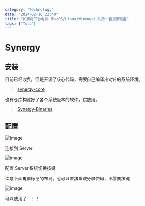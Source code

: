 ```yaml
---
category: "Technology"
date: "2024-02-16 22:40"
title: "如何将三台电脑（MacOS/Linux/Windows）共用一套鼠标键盘"
tags: ["Tool"]
---
```


# Synergy

## 安装

目前已经收费，但是开源了核心代码，需要自己编译出对应的系统环境。

> [synergy-core](https://github.com/symless/synergy-core)

也有仓库构建好了各个系统版本的软件，供使用。

> [Synergy-Binaries](https://github.com/DEAKSoftware/Synergy-Binaries)

## 配置

![image](https://cdn.jsdelivr.net/gh/XmchxUp/picx-images-hosting@master/20240228/image.syonb7pe6.webp)

连接到 Server

![image](https://cdn.jsdelivr.net/gh/XmchxUp/picx-images-hosting@master/20240228/image.ibuu606p0.webp)

配置 Server 系统切换按键

注意上面电脑标记的布局，也可以直接当成分屏使用，不需要按键

![image](https://cdn.jsdelivr.net/gh/XmchxUp/picx-images-hosting@master/20240228/image.7ljq9s102g.webp)

可以使用了！！！
